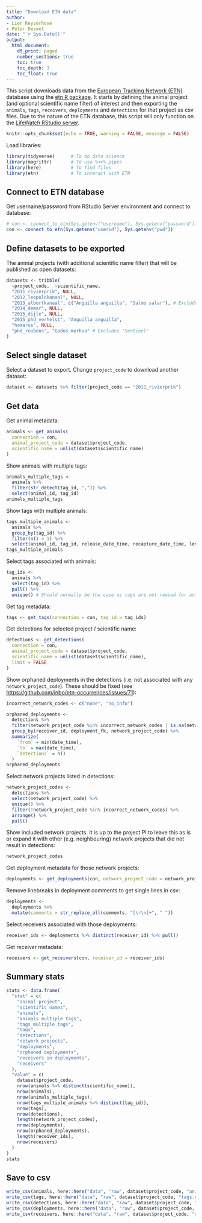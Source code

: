 ```yaml
---
title: "Download ETN data"
author:
- Lien Reyserhove
- Peter Desmet
date: "`r Sys.Date()`"
output:
  html_document:
    df_print: paged
    number_sections: true
    toc: true
    toc_depth: 3
    toc_float: true
---
```


This script downloads data from the [European Tracking Network (ETN)](http://www.lifewatch.be/etn/) database using the [etn R package](https://inbo.github.io/etn/). It starts by defining the animal project (and optional scientific name filter) of interest and then exporting the `animals`, `tags`, `receivers`, `deployments` and `detections` for that project as csv files. Due to the nature of the ETN database, this script will only function on the [LifeWatch RStudio server](http://rstudio.lifewatch.be/). 

```r
knitr::opts_chunk$set(echo = TRUE, warning = FALSE, message = FALSE)
```

Load libraries:

```r
library(tidyverse)      # To do data science
library(magrittr)       # To use %<>% pipes
library(here)           # To find files
library(etn)            # To interact with ETN
```

## Connect to ETN database

Get username/password from RStudio Server environment and connect to database:

```r
# con <- connect_to_etn(Sys.getenv("username"), Sys.getenv("password"))
con <- connect_to_etn(Sys.getenv("userid"), Sys.getenv("pwd"))
```

## Define datasets to be exported

The animal projects (with additional scientific name filter) that will be published as open datasets:

```r
datasets <- tribble(
  ~project_code,  ~scientific_name,
  "2011_rivierprik", NULL,
  "2012_leopoldkanaal", NULL,
  "2013_albertkanaal", c("Anguilla anguilla", "Salmo salar"), # Excludes 'Sync tag'
  "2014_demer", NULL,
  "2015_dijle", NULL,
  "2015_phd_verhelst", "Anguilla anguilla",
  "homarus", NULL,
  "phd_reubens", "Gadus morhua" # Excludes 'Sentinel'
)
```

## Select single dataset

Select a dataset to export. Change `project_code` to download another dataset:

```r
dataset <- datasets %>% filter(project_code == "2011_rivierprik") 
```

## Get data

Get animal metadata:

```r
animals <- get_animals(
  connection = con,
  animal_project_code = dataset$project_code,
  scientific_name = unlist(dataset$scientific_name)
)
```

Show animals with multiple tags:

```r
animals_multiple_tags <-
  animals %>%
  filter(str_detect(tag_id, ",")) %>%
  select(animal_id, tag_id)
animals_multiple_tags
```

Show tags with multiple animals:

```r
tags_multiple_animals <-
  animals %>%
  group_by(tag_id) %>% 
  filter(n() > 1) %>%
  select(animal_id, tag_id, release_date_time, recapture_date_time, length1)
tags_multiple_animals
```

Select tags associated with animals:

```r
tag_ids <-
  animals %>%
  select(tag_id) %>%
  pull() %>%
  unique() # Should normally be the case as tags are not reused for animals
```

Get tag metadata:

```r
tags <- get_tags(connection = con, tag_id = tag_ids)
```

Get detections for selected project / scientific name:

```r
detections <- get_detections(
  connection = con, 
  animal_project_code = dataset$project_code,
  scientific_name = unlist(dataset$scientific_name),
  limit = FALSE
)
```

Show orphaned deployments in the detections (i.e. not associated with any `network_project_code`). These should be fixed (see <https://github.com/inbo/etn-occurrences/issues/71>):

```r
incorrect_network_codes <- c("none", "no_info")

orphaned_deployments <-
  detections %>%
  filter(network_project_code %in% incorrect_network_codes | is.na(network_project_code)) %>%
  group_by(receiver_id, deployment_fk, network_project_code) %>%
  summarize(
    `from` = min(date_time),
    `to` = max(date_time),
    `detections` = n()
  )
orphaned_deployments
```

Select network projects listed in detections:

```r
network_project_codes <-
  detections %>%
  select(network_project_code) %>%
  unique() %>%
  filter(!network_project_code %in% incorrect_network_codes) %>%
  arrange() %>%
  pull()
```

Show included network projects. It is up to the project PI to leave this as is or expand it with other (e.g. neighbouring) network projects that did not result in detections:

```r
network_project_codes
```

Get deployment metadata for those network projects:

```r
deployments <- get_deployments(con, network_project_code = network_project_codes, open_only = FALSE)
```

Remove linebreaks in deployment comments to get single lines in csv:

```r
deployments <-
  deployments %>%
  mutate(comments = str_replace_all(comments, "[\r\n]+", " "))
```

Select receivers associated with those deployments:

```r
receiver_ids <- deployments %>% distinct(receiver_id) %>% pull()
```

Get receiver metadata:

```r
receivers <- get_receivers(con, receiver_id = receiver_ids)
```

## Summary stats

```r
stats <- data.frame(
  "stat" = c(
    "animal project",
    "scientific names",
    "animals",
    "animals multiple tags",
    "tags multiple tags",
    "tags",
    "detections",
    "network projects",
    "deployments",
    "orphaned deployments",
    "receivers in deployments",
    "receivers"
  ),
  "value" = c(
    dataset$project_code,
    nrow(animals %>% distinct(scientific_name)),
    nrow(animals),
    nrow(animals_multiple_tags),
    nrow(tags_multiple_animals %>% distinct(tag_id)),
    nrow(tags),
    nrow(detections),
    length(network_project_codes),
    nrow(deployments),
    nrow(orphaned_deployments),
    length(receiver_ids),
    nrow(receivers)
  )
)
stats
```

## Save to csv

```r
write_csv(animals, here::here("data", "raw", dataset$project_code, "animals.csv"), na = "")
write_csv(tags, here::here("data", "raw", dataset$project_code, "tags.csv"), na = "")
write_csv(detections, here::here("data", "raw", dataset$project_code, "detections.csv"), na = "")
write_csv(deployments, here::here("data", "raw", dataset$project_code, "deployments.csv"), na = "")
write_csv(receivers, here::here("data", "raw", dataset$project_code, "receivers.csv"), na = "")
```
